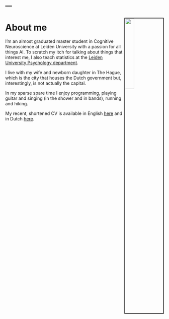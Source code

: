---
---


<img src="images/me.jpg" style="width:24%; border:2px solid; margin-right: 0px; margin-top: 8px;" align="right">

<link rel="stylesheet" href="settings.css">

# About me

I'm an almost graduated master student in Cognitive Neuroscience at Leiden University with a passion for all things AI. To scratch my itch for talking about things that interest me, I also teach statistics at the [Leiden University Psychology department](https://www.universiteitleiden.nl/en/social-behavioural-sciences/psychology).

I live with my wife and newborn daughter in The Hague, which is the city that houses the Dutch government but, interestingly, is not actually the capital. 

In my sparse spare time I enjoy programming, playing guitar and singing (in the shower and in bands), running and hiking.

My recent, shortened CV is available in English [here](docs/CV_RobCamstra_en.pdf) and in Dutch [here](docs/CV_RobCamstra_nl.pdf).